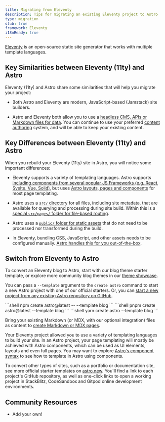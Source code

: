 ```yaml
---
title: Migrating from Eleventy
description: Tips for migrating an existing Eleventy project to Astro
type: migration
stub: true
framework: Eleventy
i18nReady: true
---
```



[Eleventy](https://11ty.dev) is an open-source static site generator that works with multiple template languages.

## Key Similarities between Eleventy (11ty) and Astro

Eleventy (11ty) and Astro share some similarities that will help you migrate your project:

- Both Astro and Eleventy are modern, JavaScript-based (Jamstack) site builders.

- Astro and Eleventy both allow you to use a [headless CMS, APIs or Markdown files for data](/en/guides/data-fetching/). You can continue to use your preferred [content authoring](/en/guides/content/) system, and will be able to keep your existing content.

## Key Differences between Eleventy (11ty) and Astro

When you rebuild your Eleventy (11ty) site in Astro, you will notice some important differences:

- Eleventy supports a variety of templating languages. Astro supports [including components from several popular JS Frameworks (e.g. React, Svelte, Vue, Solid)](/en/core-concepts/framework-components/), but uses [Astro layouts, pages and components](/en/core-concepts/astro-components/) for most page templating.

- Astro uses a [`src/` directory](/en/core-concepts/project-structure/#src) for all files, including site metadata, that are available for querying and processing during site build. Within this is a [special `src/pages/` folder for file-based routing](/en/core-concepts/astro-pages/).

- Astro uses a [`public/` folder for static assets](/en/core-concepts/project-structure/#public) that do not need to be processed nor transformed during the build.

- In Eleventy, bundling CSS, JavaScript, and other assets needs to be configured manually. [Astro handles this for you out-of-the-box](/en/concepts/why-astro/#easy-to-use).

## Switch from Eleventy to Astro

To convert an Eleventy blog to Astro, start with our blog theme starter template, or explore more community blog themes in our [theme showcase](https://astro.build/themes/).

You can pass a `--template` argument to the `create astro` command to start a new Astro project with one of our official starters. Or, you can [start a new project from any existing Astro repository on GitHub](/en/install/auto/#starter-templates).

  <PackageManagerTabs>
    <Fragment slot="npm">
    ```shell
    npm create astro@latest -- --template blog
    ```
    </Fragment>
    <Fragment slot="pnpm">
    ```shell
    pnpm create astro@latest --template blog
    ```
    </Fragment>
    <Fragment slot="yarn">
    ```shell
    yarn create astro --template blog
    ```
    </Fragment>
  </PackageManagerTabs>

 Bring your existing Markdown (or MDX, with our optional integration) files as content to [create Markdown or MDX pages](/en/guides/markdown-content/).

Your Eleventy project allowed you to use a variety of templating languages to build your site. In an Astro project, your page templating will mostly be achieved with Astro components, which can be used as UI elements, layouts and even full pages. You may want to explore [Astro's component syntax](/en/core-concepts/astro-components/) to see how to template in Astro using components.

To convert other types of sites, such as a portfolio or documentation site, see more official starter templates on [astro.new](https://astro.new). You'll find a link to each project's GitHub repository, as well as one-click links to open a working project in StackBlitz, CodeSandbox and Gitpod online development environments.

## Community Resources

- Add your own!
